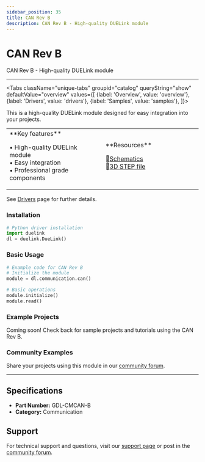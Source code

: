 ```yaml
---
sidebar_position: 35
title: CAN Rev B
description: CAN Rev B - High-quality DUELink module
---
```



# CAN Rev B

<ProductImageSelector 
  partNumber="cmcan-b"
  productName="CAN Rev B"
/>

CAN Rev B - High-quality DUELink module

---

<Tabs className="unique-tabs" groupid="catalog" queryString="show" defaultValue="overview"
  values={[
    {label: 'Overview', value: 'overview'},
    {label: 'Drivers', value: 'drivers'},
    {label: 'Samples', value: 'samples'},
  ]}>

<TabItem value="overview">

This is a high-quality DUELink module designed for easy integration into your projects.

<table><td width='50%'>
**Key features**

• High-quality DUELink module<br/>
• Easy integration<br/>
• Professional grade components<br/>

</td><td width='50%'>
**Resources**
 
📄[Schematics](/sch/cmcan-b.pdf)<br/>
🔩[3D STEP file](/3d/cmcan-b.step)<br/>

</td></table>

</TabItem>

<TabItem value="drivers">

See [Drivers](../../engine/drivers) page for further details.

### Installation

```python
# Python driver installation
import duelink
dl = duelink.DueLink()
```

### Basic Usage

```python
# Example code for CAN Rev B
# Initialize the module
module = dl.communication.can()

# Basic operations
module.initialize()
module.read()
```

</TabItem>

<TabItem value="samples">

### Example Projects

Coming soon! Check back for sample projects and tutorials using the CAN Rev B.

### Community Examples

Share your projects using this module in our [community forum](https://forums.ghielectronics.com).

</TabItem>

</Tabs>

---

## Specifications

- **Part Number:** GDL-CMCAN-B
- **Category:** Communication

## Support

For technical support and questions, visit our [support page](../../support) or post in the [community forum](https://forums.ghielectronics.com).
